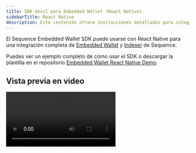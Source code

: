 ```yaml
---
title: SDK móvil para Embedded Wallet (React Native)
sidebarTitle: React Native
description: Este contenido ofrece instrucciones detalladas para integrar el Sequence Embedded Wallet SDK con React Native, logrando una integración completa de wallet e indexador.
---
```


El Sequence Embedded Wallet SDK puede usarse con React Native para una integración completa de [Embedded Wallet](/solutions/wallets/embedded-wallet/overview) y [Indexer](/api-references/indexer/overview) de Sequence.

Puedes ver un ejemplo completo de cómo usar el SDK o descargar la plantilla en el repositorio [Embedded Wallet React Native Demo](https://github.com/0xsequence/demo-waas-react-native).

## Vista previa en video

<video controls className="w-full aspect-video" src="https://pub-f048362b915448c9b012a2e03c189024.r2.dev/SequenceMobileSDK.mp4" />

## Configuración con tus propias credenciales/llaves
Siga esta guía para obtener su clave de acceso al proyecto y otras credenciales/llaves: [https://docs.sequence.xyz/solutions/builder/embedded-wallet/](https://docs.sequence.xyz/solutions/builder/embedded-wallet/)

### Instrucciones específicas sobre cómo gestionar credenciales/llaves en las carpetas ./ios y ./android

#### iOS
Usando Expo, puede establecer GIDClientID en ios > infoPlist dentro del archivo app.json.

De forma manual, puede establecer GIDClientID en el archivo Info.plist para el inicio de sesión con Google.

#### Android
Usando Expo, puede establecer el intent-filter en android > intentFilters dentro del archivo app.json.

De forma manual, puede establecer el intent-filter en el archivo AndroidManifest.xml para el inicio de sesión con Google.

## Detalles de la integración

<Steps>
  <Step title="Configurar shims para ethers y otros paquetes relacionados con la criptografía">
    Primero, revise el contenido de [cryptoSetup.ts](https://github.com/0xsequence/demo-waas-react-native/blob/main/cryptoSetup.ts) para la configuración de los shims y el registro de `pbkdf2` para `ethers` desde `react-native-quick-crypto` a continuación:

    ```ts
    import { install } from "react-native-quick-crypto";
    install();

    import "react-native-url-polyfill/auto";
    import { ReadableStream } from "web-streams-polyfill";
    globalThis.ReadableStream = ReadableStream;

    import crypto from "react-native-quick-crypto";
    global.getRandomValues = crypto.getRandomValues;

    export * from "@ethersproject/shims";

    import * as ethers from "ethers";

    ethers.pbkdf2.register(
      (
        password: Uint8Array,
        salt: Uint8Array,
        iterations: number,
        keylen: number,
        algo: "sha256" | "sha512"
      ) => {
        console.info("Using react-native-quick-crypto for pbkdf2");
        return ethers.hexlify(
          new Uint8Array(
            crypto.pbkdf2Sync(
              password,
              salt,
              iterations,
              keylen,
              algo === "sha256" ? "SHA-256" : "SHA-512"
            )
          )
        );
      }
    );

    export * from "ethers";
    ```

    Luego, asegúrese de importar `cryptoSetup.ts` lo más temprano posible en el ciclo de vida de la app. En este demo, se importa y configura al inicio en [App.tsx](https://github.com/0xsequence/demo-waas-react-native/blob/main/App.tsx).

    En segundo lugar, es necesario establecer alias para algunos shims en `babel.config.js` con ayuda de la dependencia de desarrollo `babel-plugin-module-resolver`. Vea [babel.config.js](https://github.com/0xsequence/demo-waas-react-native/blob/main//babel.config.js) para el fragmento de código que actualiza los alias.
  </Step>

  <Step title="Inicializar Sequence WaaS">
    ```ts
    export const sequenceWaas = new SequenceWaaS(
      {
        network: initialNetwork,
        projectAccessKey: projectAccessKey,
        waasConfigKey: waasConfigKey,
      },
      localStorage,
      null,
      new KeychainSecureStoreBackend()
    );
    ```

    (Consulte el archivo [waasSetup.ts](https://github.com/0xsequence/demo-waas-react-native/blob/main/waasSetup.ts) para más detalles)
  </Step>

  <Step title="Inicio de sesión">
    Una vez que tenga una instancia de Sequence WaaS inicializada, puede usarla para iniciar sesión con correo electrónico, Google o Apple. Vea el fragmento de código de Google a continuación como ejemplo y consulte el archivo [App.tsx](https://github.com/0xsequence/demo-waas-react-native/blob/main/App.tsx) para más detalles.

    ```ts
    const redirectUri = `${iosRedirectUri}:/oauthredirect`;

    const scopes = ["openid", "profile", "email"];
    const request = new AuthRequest({
      clientId,
      scopes,
      redirectUri,
      usePKCE: true,
      extraParams: {
        audience: webClientId,
        include_granted_scopes: "true",
      },
    });

    const result = await request.promptAsync({
      authorizationEndpoint: `https://accounts.google.com/o/oauth2/v2/auth`,
    });

    if (result.type === "cancel") {
      return undefined;
    }

    const serverAuthCode = result?.params?.code;

    const configForTokenExchange: AccessTokenRequestConfig = {
      code: serverAuthCode,
      redirectUri,
      clientId: iosClientId,
      extraParams: {
        code_verifier: request?.codeVerifier || "",
        audience: webClientId,
      },
    };

    const tokenResponse = await exchangeCodeAsync(configForTokenExchange, {
      tokenEndpoint: "https://oauth2.googleapis.com/token",
    });

    const userInfo = await fetchUserInfo(tokenResponse.accessToken);

    const idToken = tokenResponse.idToken;

    if (!idToken) {
      throw new Error("No idToken");
    }

    try {
      const signInResult = await sequenceWaas.signIn(
        {
          idToken: idToken,
        },
        randomName()
      );

      console.log("signInResult", JSON.stringify(signInResult));
    } catch (e) {
      console.log("error", JSON.stringify(e));
    }
    ```
  </Step>

  <Step title="Operaciones de wallet">
    Una vez que haya iniciado sesión, puede usar la instancia `sequenceWaas` para realizar operaciones de wallet como enviar transacciones, firmar mensajes, etc. Vea el fragmento de código de Google a continuación como ejemplo y consulte el archivo [App.tsx](https://github.com/0xsequence/demo-waas-react-native/blob/main/App.tsx) para más detalles.

    ```ts
    // Signing a message
    const signature = await sequenceWaas.signMessage({ message: "your message" });

    // Sending a txn
    const txn = await sequenceWaas.sendTransaction({
      transactions: [
        {
          to: walletAddress,
          value: 0,
        },
      ],
    });
    ```
  </Step>

  <Step title="Notas de migración para la actualización a Ethers v6">
    - `react-native-quick-crypto-ethers-patch.js` y la configuración relacionada ya no son necesarias, ya que ethers v6 permite registrar la función pbkdf2 directamente desde el paquete `react-native-quick-crypto`. (Consulte [cryptoSetup.ts](https://github.com/0xsequence/demo-waas-react-native/blob/main//cryptoSetup.ts) para el código relacionado.)
    - Puede seguir la [guía de migración de ethers](https://docs.ethers.org/v6/migrating/) para migrar su base de código a ethers v6.

    <br />
  </Step>
</Steps>

## Dependencias

### Paquetes requeridos de Sequence

- @0xsequence/waas
- @0xsequence/react-native

### Otras dependencias/shims requeridas

#### Common

-   ethers

-   ethersproject/shims

-   expo

-   react-native-quick-crypto

-   react-native-mmkv

-   react-native-keychain

-   babel-plugin-module-resolver (como dependencia de desarrollo)

#### Para inicio de sesión con Apple y Google

- expo-web-browser
- expo-auth-session
- @invertase/react-native-apple-authentication

#### Para inicio de sesión con correo electrónico

- react-native-url-polyfill
- web-streams-polyfill